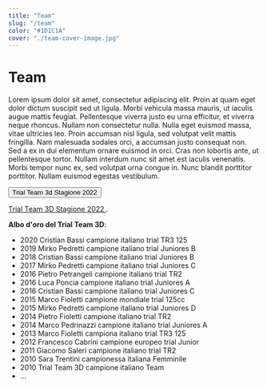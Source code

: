 ```yaml
---
title: "Team"
slug: "/team"
color: "#1D1C1A"
cover: "./team-cover-image.jpg"
---
```



# Team

Lorem ipsum dolor sit amet, consectetur adipiscing elit. Proin at quam eget dolor dictum suscipit sed ut ligula. Morbi vehicula massa mauris, ut iaculis augue mattis feugiat. Pellentesque viverra justo eu urna efficitur, et viverra neque rhoncus. Nullam non consectetur nulla. Nulla eget euismod massa, vitae ultricies leo. Proin accumsan nisl ligula, sed volutpat velit mattis fringilla. Nam malesuada sodales orci, a accumsan justo consequat non. Sed a ex in dui elementum ornare euismod in orci. Cras non lobortis ante, ut pellentesque tortor. Nullam interdum nunc sit amet est iaculis venenatis. Morbi tempor nunc ex, sed volutpat urna congue in. Nunc blandit porttitor porttitor. Nullam euismod egestas vestibulum.

<Button variant="success" size="lg">
    Trial Team 3d Stagione 2022
</Button>

[Trial Team 3D Stagione 2022 ](https://trialteam3d.gatsbyjs.io/projects).

**Albo d'oro del Trial Team 3D**:
- 2020 Cristian Bassi campione italiano trial TR3 125
- 2019 Mirko Pedretti campione italiano trial Juniores B
- 2018 Cristian Bassi campione italiano trial Juniores B
- 2017 Mirko Pedretti campione italiano trial Juniores C
- 2016 Pietro Petrangeli campione italiano trial TR2
- 2016 Luca Poncia campione italiano trial Juniores A
- 2016 Cristian Bassi campione italiano trial Juniores C
- 2015 Marco Fioletti campione mondiale trial 125cc
- 2015 Mirko Pedretti campione italiano trial Juniores D
- 2014 Pietro Fioletti campione italiano trial TR2
- 2014 Marco Pedrinazzi campione italiano trial Juniores A
- 2013 Marco Fioletti campiona italiano trial TR3 125
- 2012 Francesco Cabrini campione europeo trial Junior
- 2011 Giacomo Saleri campione italiano trial TR2
- 2010 Sara Trentini campionessa italiana Femminile
- 2010 Trial Team 3D campione italiano Team
- ...





